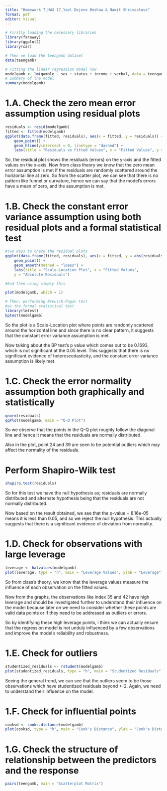 ```yaml
---
title: "Homework 7_HW3 17_Yael Dejene Beshaw & Namit Shrivastava"
format: pdf
editor: visual
---
```


```r
# Firstly loading the necessary libraries
library(faraway)
library(ggplot2)
library(car)

# Then we load the teengamb dataset
data(teengamb)

# Fitting the linear regression model now
modelgamb <- lm(gamble ~ sex + status + income + verbal, data = teengamb) 
# Summary of the model 
summary(modelgamb)
```
# 1.A. Check the zero mean error assumption using residual plots

```r
residuals <- resid(modelgamb)
fitted <- fitted(modelgamb)
ggplot(data.frame(fitted, residuals), aes(x = fitted, y = residuals)) +
    geom_point() +
    geom_hline(yintercept = 0, linetype = "dashed") +
    labs(title = "Residuals vs Fitted Values", x = "Fitted Values", y = "Residuals")
```
So, the residual plot shows the residuals (errors) on the y-axis and the fitted values on the x-axis.
Now from class theory we know that the zero mean error assumption is met if the residuals are randomly scattered around the horizontal line at zero. So from the scatter plot, we can see that there is no pattern like funnel or curvature, hence we can say that the model's errors have a mean of zero, and the assumption is met.


# 1.B. Check the constant error variance assumption using both residual plots and a formal statistical test
```r
#Two ways to check the residual plots
ggplot(data.frame(fitted, residuals), aes(x = fitted, y = abs(residuals))) +
    geom_point() +
    geom_smooth(method = "loess") +
    labs(title = "Scale-Location Plot", x = "Fitted Values",
    y = "Absolute Residuals")

#And then using simply this

plot(modelgamb, which = 1)

# Then, performing Breusch-Pagan test
#as the formal statistical test
library(lmtest)
bptest(modelgamb)
```
So the plot is a Scale-Location plot where points are randomly scattered around the horizontal line and since there is no clear pattern, it suggests that the constant error variance assumption is met.

Now talking about the BP test's p value which comes out to be 0.1693, which is not significant at the 0.05 level. This suggests that there is no significant evidence of heteroscedasticity, and the constant error variance assumption is likely met.


# 1.C. Check the error normality assumption both graphically and statistically
```r
qnorm(residuals)
qqPlot(modelgamb, main = "Q-Q Plot")
```
So we observe that the points in the Q-Q plot roughly follow the diagonal line and hence it means that the residuals are normally distributed.

Also in the plot, point 24 and 39 are seen to be potential outliers which may affect the normality of the residuals.

# Perform Shapiro-Wilk test
```r
shapiro.test(residuals)
```
So for this test we have the null hypothesis as; residuals are normally distributed and alternate hypothesis being that the residuals are not normally distributed.

Now based on the result obtained, we see that the p-value = 8.16e-05 means it is less than 0.05, and so we reject the null hypothesis. This actually suggests that there is a significant evidence of deviation from normality.


# 1.D. Check for observations with large leverage
```r
leverage <- hatvalues(modelgamb)
plot(leverage, type = "h", main = "Leverage Values", ylab = "Leverage")
```

So from class's theory, we know that the leverage values measure the influence of each observation on the fitted values.

Now from the graphs, the observations like index 35 and 42 have high leverage and should be investigated further to understand their influence on the model because later on we need to consider whether these points are valid data points or if they need to be addressed as outliers or errors.

So by identifying these high leverage points, i think we can actually ensure that the regression model is not unduly influenced by a few observations and improve the model's reliability and robustness.


# 1.E. Check for outliers
```r
studentized_residuals <- rstudent(modelgamb)
plot(studentized_residuals, type = "h", main = "Studentized Residuals", ylab = "Studentized Residuals")
```
Seeing the general trend, we can see that the outliers seem to be those observations which have studentized residuals beyond +-2. Again, we need to understand their influence on the model.

# 1.F. Check for influential points
```r
cooksd <- cooks.distance(modelgamb)
plot(cooksd, type = "h", main = "Cook's Distance", ylab = "Cook's Distance")
```



# 1.G. Check the structure of relationship between the predictors and the response
```r
pairs(teengamb, main = "Scatterplot Matrix")
```
